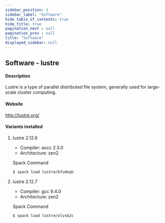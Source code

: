 ```yaml
---
sidebar_position: 4
sidebar_label: "Software"
hide_table_of_contents: true
hide_title: true
pagination_next : null
pagination_prev : null
title: "Software"
displayed_sidebar: null
---
```


## Software - lustre


#### Description
Lustre is a type of parallel distributed file system, generally used for large-scale cluster computing.

#### Website
http://lustre.org/

#### Variants installed

1. lustre 2.12.6

    - Compiler: aocc 2.3.0
    - Architecture: zen2

    Spack Command
    ```bash
    $ spack load lustre/bfudeqh
    ```

2. lustre 2.12.7

    - Compiler: gcc 9.4.0
    - Architecture: zen2

    Spack Command
    ```bash
    $ spack load lustre/olvsb2c
    ```
